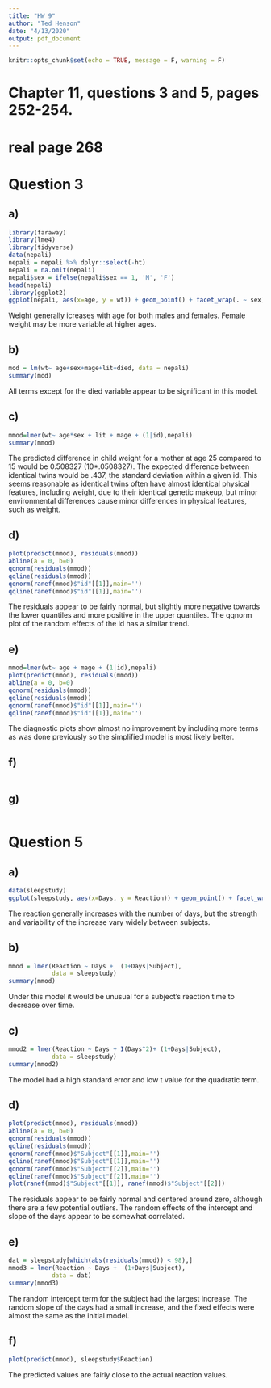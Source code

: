 ```yaml
---
title: "HW 9"
author: "Ted Henson"
date: "4/13/2020"
output: pdf_document
---
```


```r
knitr::opts_chunk$set(echo = TRUE, message = F, warning = F)
```


# Chapter 11, questions 3 and 5, pages 252-254.

# real page 268
# Question 3
## a)
```r
library(faraway)
library(lme4)
library(tidyverse)
data(nepali)
nepali = nepali %>% dplyr::select(-ht)
nepali = na.omit(nepali)
nepali$sex = ifelse(nepali$sex == 1, 'M', 'F')
head(nepali)
library(ggplot2)
ggplot(nepali, aes(x=age, y = wt)) + geom_point() + facet_wrap(. ~ sex)
```

Weight generally icreases with age for both males and females. Female weight may be more variable at higher ages.

## b)
```r
mod = lm(wt~ age+sex+mage+lit+died, data = nepali)
summary(mod)
```

All terms except for the died variable appear to be significant in this model.

## c)
```r
mmod=lmer(wt~ age*sex + lit + mage + (1|id),nepali)
summary(mmod)
```

The predicted difference in child weight for a mother at age 25 compared to 15 would be 0.508327 (10*.0508327). The expected difference between identical twins would be .437, the standard deviation within a given id. This seems reasonable as identical twins often have almost identical physical features, including weight, due to their identical genetic makeup, but minor environmental differences cause minor differences in physical features, such as weight.

## d)
```r
plot(predict(mmod), residuals(mmod))
abline(a = 0, b=0)
qqnorm(residuals(mmod))
qqline(residuals(mmod))
qqnorm(ranef(mmod)$"id"[[1]],main='')
qqline(ranef(mmod)$"id"[[1]],main='')

```

The residuals appear to be fairly normal, but slightly more negative towards the lower quantiles and more positive in the upper quantiles. The qqnorm plot of the random effects of the id has a similar trend.

## e)
```r
mmod=lmer(wt~ age + mage + (1|id),nepali)
plot(predict(mmod), residuals(mmod))
abline(a = 0, b=0)
qqnorm(residuals(mmod))
qqline(residuals(mmod))
qqnorm(ranef(mmod)$"id"[[1]],main='')
qqline(ranef(mmod)$"id"[[1]],main='')
```

The diagnostic plots show almost no improvement by including more terms as was done previously so the simplified model is most likely better.

## f)
```r
```

## g)
```r
```

# Question 5
## a)
```r
data(sleepstudy)
ggplot(sleepstudy, aes(x=Days, y = Reaction)) + geom_point() + facet_wrap(. ~ Subject)
```

The reaction generally increases with the number of days, but the strength and variability of the increase vary widely between subjects.

## b)
```r
mmod = lmer(Reaction ~ Days +  (1+Days|Subject),
            data = sleepstudy)
summary(mmod)
```

Under this model it would be unusual for a subject's reaction time to decrease over time.

## c)
```r
mmod2 = lmer(Reaction ~ Days + I(Days^2)+ (1+Days|Subject),
            data = sleepstudy)
summary(mmod2)
```

The model had a high standard error and low t value for the quadratic term.


## d)
```r
plot(predict(mmod), residuals(mmod))
abline(a = 0, b=0)
qqnorm(residuals(mmod))
qqline(residuals(mmod))
qqnorm(ranef(mmod)$"Subject"[[1]],main='')
qqline(ranef(mmod)$"Subject"[[1]],main='')
qqnorm(ranef(mmod)$"Subject"[[2]],main='')
qqline(ranef(mmod)$"Subject"[[2]],main='')
plot(ranef(mmod)$"Subject"[[1]], ranef(mmod)$"Subject"[[2]])
```

The residuals appear to be fairly normal and centered around zero, although there are a few potential outliers. The random effects of the intercept and slope of the days appear to be somewhat correlated.

## e)
```r
dat = sleepstudy[which(abs(residuals(mmod)) < 98),]
mmod3 = lmer(Reaction ~ Days +  (1+Days|Subject),
            data = dat)
summary(mmod3)
```

The random intercept term for the subject had the largest increase. The random slope of the days had a small increase, and the fixed effects were almost the same as the initial model.

## f)
```r
plot(predict(mmod), sleepstudy$Reaction)
```

The predicted values are fairly close to the actual reaction values.